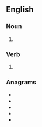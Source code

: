 {{also|Halters}}

==English==

===Noun===
{{head|en|noun plural form}}

# {{plural of|halter|lang=en}}

===Verb===
{{head|en|verb form}}

# {{en-third-person singular of|halter}}

===Anagrams===
* {{l|en|halster}}
* {{l|en|harslet}}
* {{l|en|lathers}}
* {{l|en|slather}}
* {{l|en|thalers}}